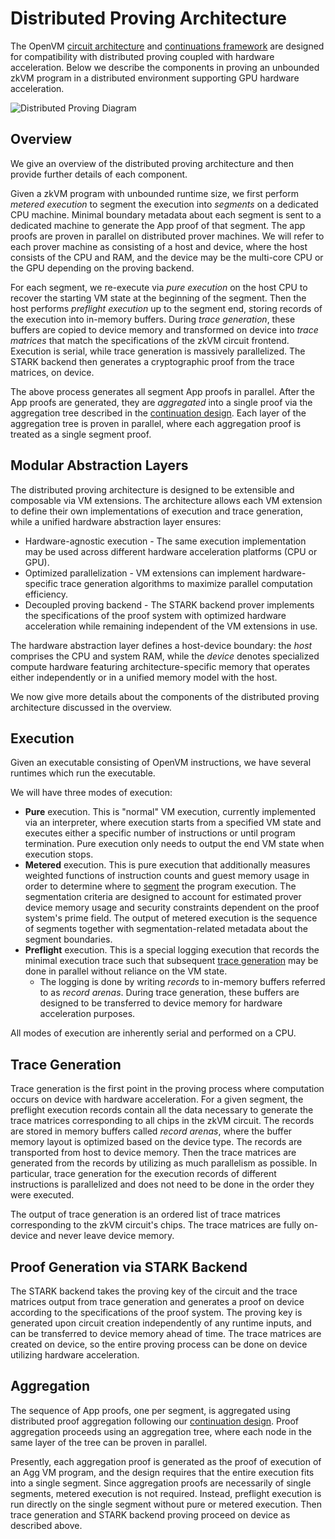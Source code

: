 # Distributed Proving Architecture

The OpenVM [circuit architecture](/specs/architecture/circuit-architecture) and [continuations framework](/specs/architecture/continuations) are designed for compatibility with distributed proving coupled with hardware acceleration. Below we describe the components in proving an unbounded zkVM program in a distributed environment supporting GPU hardware acceleration.

![Distributed Proving Diagram](/DistributedProving.png)

## Overview

We give an overview of the distributed proving architecture and then provide further details of each component.

Given a zkVM program with unbounded runtime size, we first perform _metered execution_ to segment the execution into _segments_ on a dedicated CPU machine.
Minimal boundary metadata about each segment is sent to a dedicated machine to generate the App proof of that segment. The app proofs are proven in parallel on distributed prover machines. We will refer to each prover machine as consisting of a host and device, where the host consists of the CPU and RAM, and the device may be the multi-core CPU or the GPU depending on the proving backend.

For each segment, we re-execute via _pure execution_ on the host CPU to recover the starting VM state at the beginning of the segment. Then the host performs _preflight execution_ up to the segment end, storing records of the execution into in-memory buffers. During _trace generation_, these buffers are copied to device memory and transformed on device into _trace matrices_ that match the specifications of the zkVM circuit frontend. Execution is serial, while trace generation is massively parallelized. The STARK backend then generates a cryptographic proof from the trace matrices, on device.

The above process generates all segment App proofs in parallel. After the App proofs are generated, they are _aggregated_ into a single proof via the aggregation tree described in the [continuation design](/specs/architecture/continuations). Each layer of the aggregation tree is proven in parallel, where each aggregation proof is treated as a single segment proof.

## Modular Abstraction Layers

The distributed proving architecture is designed to be extensible and composable via VM extensions. The architecture allows each VM extension to define their own implementations of execution and trace generation, while a unified hardware abstraction layer ensures:
- Hardware-agnostic execution - The same execution implementation may be used across different hardware acceleration platforms (CPU or GPU).
- Optimized parallelization - VM extensions can implement hardware-specific trace generation algorithms to maximize parallel computation efficiency.
- Decoupled proving backend - The STARK backend prover implements the specifications of the proof system with optimized hardware acceleration while remaining independent of the VM extensions in use.

The hardware abstraction layer defines a host-device boundary: the _host_ comprises the CPU and system RAM, while the _device_ denotes specialized compute hardware featuring architecture-specific memory that operates either independently or in a unified memory model with the host.

We now give more details about the components of the distributed proving architecture discussed in the overview.

## Execution
Given an executable consisting of OpenVM instructions, we have several runtimes which run the executable.

We will have three modes of execution:
- **Pure** execution. This is "normal" VM execution, currently implemented via an interpreter, where execution starts from a specified VM state and executes either a specific number of instructions or until program termination. Pure execution only needs to output the end VM state when execution stops.
- **Metered** execution. This is pure execution that additionally measures weighted functions of instruction counts and guest memory usage in order to determine where to [segment](/specs/architecture/circuit-architecture#program-execution) the program execution. The segmentation criteria are designed to account for estimated prover device memory usage and security constraints dependent on the proof system's prime field. The output of metered execution is the sequence of segments together with segmentation-related metadata about the segment boundaries.
- **Preflight** execution. This is a special logging execution that records the minimal execution trace such that subsequent [trace generation](#trace-generation) may be done in parallel without reliance on the VM state.
    - The logging is done by writing _records_ to in-memory buffers referred to as _record arenas_. During trace generation, these buffers are designed to be transferred to device memory for hardware acceleration purposes.

All modes of execution are inherently serial and performed on a CPU.

## Trace Generation

Trace generation is the first point in the proving process where computation occurs on device with hardware acceleration.
For a given segment, the preflight execution records contain all the data necessary to generate the trace matrices corresponding to all chips in the zkVM circuit. The records are stored in memory buffers called _record arenas_, where the buffer memory layout is optimized based on the device type. The records are transported from host to device memory. Then the trace matrices are generated from the records by utilizing as much parallelism as possible. In particular, trace generation for the execution records of different instructions is parallelized and does not need to be done in the order they were executed.

The output of trace generation is an ordered list of trace matrices corresponding to the zkVM circuit's chips. The trace matrices are fully on-device and never leave device memory.

## Proof Generation via STARK Backend

The STARK backend takes the proving key of the circuit and the trace matrices output from trace generation and generates a proof on device according to the specifications of the proof system.
The proving key is generated upon circuit creation independently of any runtime inputs, and can be transferred to device memory ahead of time. The trace matrices are created on device, so the entire proving process can be done on device utilizing hardware acceleration.

## Aggregation

The sequence of App proofs, one per segment, is aggregated using distributed proof aggregation following our [continuation design](/specs/architecture/continuations). Proof aggregation proceeds using an aggregation tree, where each node in the same layer of the tree can be proven in parallel.

Presently, each aggregation proof is generated as the proof of execution of an Agg VM program, and the design requires that the entire execution fits into a single segment. Since aggregation proofs are necessarily of single segments, metered execution is not required.
Instead, preflight execution is run directly on the single segment without pure or metered execution. Then trace generation and STARK backend proving proceed on device as described above.
